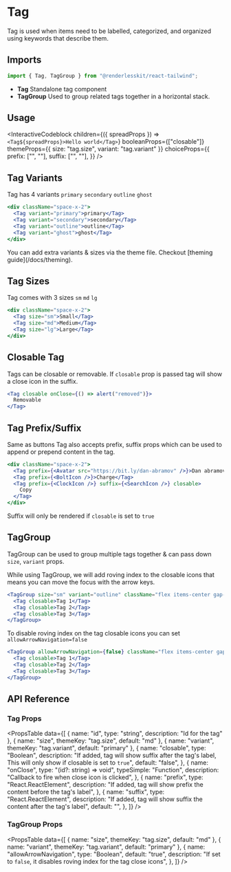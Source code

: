 
# Tag

Tag is used when items need to be labelled, categorized, and organized using
keywords that describe them.

<ComponentLinks github="tag" theme="tag" story="primitives-tag" />

## Imports

```js
import { Tag, TagGroup } from "@renderlesskit/react-tailwind";
```

- **Tag** Standalone tag component
- **TagGroup** Used to group related tags together in a horizontal stack.

## Usage

<InteractiveCodeblock
  children={({ spreadProps }) => `<Tag${spreadProps}>Hello world</Tag>`}
  booleanProps={["closable"]}
  themeProps={{ size: "tag.size", variant: "tag.variant" }}
  choiceProps={{
    prefix: ["<SearchIcon />", "<ClockIcon />"],
    suffix: ["<SearchIcon />", "<ClockIcon />"],
  }}
/>

## Tag Variants

Tag has 4 variants `primary` `secondary` `outline` `ghost`

```jsx live
<div className="space-x-2">
  <Tag variant="primary">primary</Tag>
  <Tag variant="secondary">secondary</Tag>
  <Tag variant="outline">outline</Tag>
  <Tag variant="ghost">ghost</Tag>
</div>
```

<Callout>
  You can add extra variants & sizes via the theme file. Checkout [theming
  guide](/docs/theming).
</Callout>

## Tag Sizes

Tag comes with 3 sizes `sm` `md` `lg`

```jsx live
<div className="space-x-2">
  <Tag size="sm">Small</Tag>
  <Tag size="md">Medium</Tag>
  <Tag size="lg">Large</Tag>
</div>
```

## Closable Tag

Tags can be closable or removable. If `closable` prop is passed tag will show a
close icon in the suffix.

```jsx live
<Tag closable onClose={() => alert("removed")}>
  Removable
</Tag>
```

## Tag Prefix/Suffix

Same as buttons Tag also accepts prefix, suffix props which can be used to
append or prepend content in the tag.

```jsx live
<div className="space-x-2">
  <Tag prefix={<Avatar src="https://bit.ly/dan-abramov" />}>Dan abramov</Tag>
  <Tag prefix={<BoltIcon />}>Charge</Tag>
  <Tag prefix={<ClockIcon />} suffix={<SearchIcon />} closable>
    Copy
  </Tag>
</div>
```

<Callout>Suffix will only be rendered if `closable` is set to `true`</Callout>

## TagGroup

TagGroup can be used to group multiple tags together & can pass down `size`,
`variant` props.

While using TagGroup, we will add roving index to the closable icons that means
you can move the focus with the arrow keys.

```jsx live
<TagGroup size="sm" variant="outline" className="flex items-center gap-1">
  <Tag closable>Tag 1</Tag>
  <Tag closable>Tag 2</Tag>
  <Tag closable>Tag 3</Tag>
</TagGroup>
```

To disable roving index on the tag closable icons you can set
`allowArrowNavigation=false`

```jsx live
<TagGroup allowArrowNavigation={false} className="flex items-center gap-1">
  <Tag closable>Tag 1</Tag>
  <Tag closable>Tag 2</Tag>
  <Tag closable>Tag 3</Tag>
</TagGroup>
```

## API Reference

### Tag Props

<PropsTable
  data={[
    { name: "id", type: "string", description: "Id for the tag" },
    { name: "size", themeKey: "tag.size", default: "md" },
    { name: "variant", themeKey: "tag.variant", default: "primary" },
    {
      name: "closable",
      type: "Boolean",
      description:
        "If added, tag will show suffix after the tag's label, This will only show if closable is set to `true`",
      default: "false",
    },
    {
      name: "onClose",
      type: "(id?: string) => void",
      typeSimple: "Function",
      description: "Callback to fire when close icon is clicked",
    },
    {
      name: "prefix",
      type: "React.ReactElement",
      description:
        "If added, tag will show prefix the content before the tag's label",
    },
    {
      name: "suffix",
      type: "React.ReactElement",
      description:
        "If added, tag will show suffix the content after the tag's label",
      default: "<CloseIcon />",
    },
  ]}
/>

### TagGroup Props

<PropsTable
  data={[
    { name: "size", themeKey: "tag.size", default: "md" },
    { name: "variant", themeKey: "tag.variant", default: "primary" },
    {
      name: "allowArrowNavigation",
      type: "Boolean",
      default: "true",
      description:
        "If set to `false`, it disables roving index for the tag close icons",
    },
  ]}
/>
